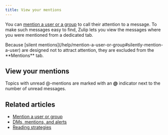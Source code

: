 ```yaml
---
title: View your mentions
---
```




You can [mention a user or a group](/help/mention-a-user-or-group) to call their
attention to a message. To make such messages easy to find, Zulip lets you view
the messages where you were mentioned from a dedicated tab.

<ZulipNote>
  Because [silent mentions](/help/mention-a-user-or-group#silently-mention-a-user)
  are designed not to attract attention, they are excluded from the
  **Mentions** tab.
</ZulipNote>

## View your mentions

<ViewMentions />

Topics with unread @-mentions are marked with an **@** indicator next to the
number of unread messages.

## Related articles

* [Mention a user or group](/help/mention-a-user-or-group)
* [DMs, mentions, and alerts](/help/dm-mention-alert-notifications)
* [Reading strategies](/help/reading-strategies)
